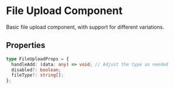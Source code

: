 
<Meta title="Components/Interface/FileUpload/Overview" />

<style>{`
  /* Add any custom styles you need for documentation here */
`}</style>

# File Upload Component

Basic file upload component, with support for different variations.

## Properties

```typescript
type FileUploadProps = {
  handleAdd: (data: any) => void; // Adjust the type as needed
  disabled?: boolean;
  fileType?: string[];
};
```
